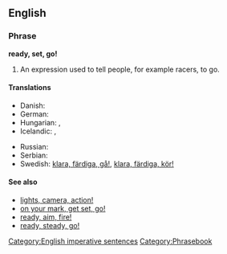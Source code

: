 ==English==

===Phrase===
'''ready, set, go!'''

# An expression used to tell people, for example racers, to go.

====Translations====
{{trans-top|an expression used to tell people to go.}}
* Danish: {{t|da|klar, parat, start|alt=klar, parat, start!}}
* German: {{t-|de|auf die Plätze, fertig, los!}}
* Hungarian: {{t|hu|felkészülni, vigyázz, rajt!}},  {{t|hu|vigyázz, kész, rajt!}}
* Icelandic: {{t|is|tilbúinn, viðbúinn, af stað!|m}}, {{t|is|tilbúin, viðbúin, af stað!|f}}
{{trans-mid}}
* Russian: {{t|ru|на старт! внимание! марш!|tr=na start! vnimánije! marš}}
* Serbian: {{t|sr|Припрема, позор, сад!|tr=Priprema, pozor, sad!|sc=Cyrl}}
* Swedish: [[klara, färdiga, gå!]], [[klara, färdiga, kör!]]
{{trans-bottom}}
{{rftrans}}

====See also====
* [[lights, camera, action!]]
* [[on your mark, get set, go!]]
* [[ready, aim, fire!]]
* [[ready, steady, go!]]

[[Category:English imperative sentences]]
[[Category:Phrasebook]]